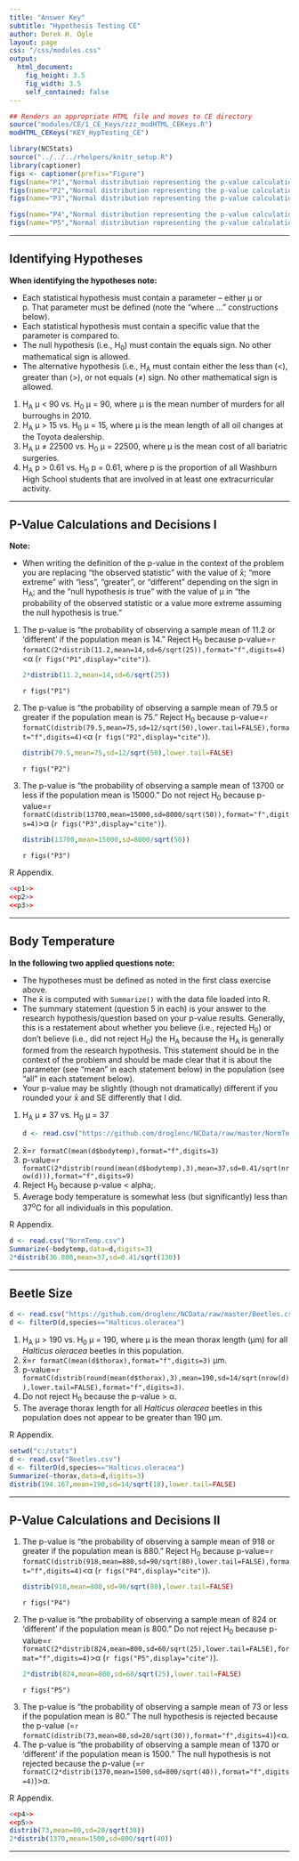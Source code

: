 ```yaml
---
title: "Answer Key"
subtitle: "Hypothesis Testing CE"
author: Derek H. Ogle
layout: page
css: "/css/modules.css"
output:
  html_document:
    fig_height: 3.5
    fig_width: 3.5
    self_contained: false
---
```


```r
## Renders an appropriate HTML file and moves to CE directory
source("modules/CE/1_CE_Keys/zzz_modHTML_CEKeys.R")
modHTML_CEKeys("KEY_HypTesting_CE")
```

```r
library(NCStats)
source("../../../rhelpers/knitr_setup.R")
library(captioner)
figs <- captioner(prefix="Figure")
figs(name="P1","Normal distribution representing the p-value calculation for the first example.")
figs(name="P2","Normal distribution representing the p-value calculation for the second example.")
figs(name="P3","Normal distribution representing the p-value calculation for the third example.")

figs(name="P4","Normal distribution representing the p-value calculation for the fourth example.")
figs(name="P5","Normal distribution representing the p-value calculation for the fifth example.")
```

----

## Identifying Hypotheses

<div class="alert alert-warning">
<strong>When identifying the hypotheses note:</strong> 
<ul>
  <li>Each statistical hypothesis must contain a parameter -- either &mu; or p. That parameter must be defined (note the "where ..." constructions below).</li>
  <li>Each statistical hypothesis must contain a specific value that the parameter is compared to.</li>
  <li>The null hypothesis (i.e., H<sub>0</sub>) must contain the equals sign. No other mathematical sign is allowed.</li>
  <li>The alternative hypothesis (i.e., H<sub>A</sub> must contain either the less than (<), greater than (>), or not equals (&ne;) sign. No other mathematical sign is allowed.</li>
</ul>
</div>

<ol>
<li>H<sub>A</sub> &mu; < 90 vs. H<sub>0</sub> &mu; = 90, where &mu; is the mean number of murders for all burroughs in 2010.</li>
<li>H<sub>A</sub> &mu; > 15 vs. H<sub>0</sub> &mu; = 15, where &mu; is the mean length of all oil changes at the Toyota dealership.</li>
<li>H<sub>A</sub> &mu; &ne; 22500 vs. H<sub>0</sub> &mu; = 22500, where &mu; is the mean cost of all bariatric surgeries.</li>
<li>H<sub>A</sub> p > 0.61 vs. H<sub>0</sub> p = 0.61, where p is the proportion of all Washburn High School students that are involved in at least one extracurricular activity.</li>
</ol>

----

## P-Value Calculations and Decisions I

<div class="alert alert-warning">
<strong>Note:</strong> 
<ul>
<li>When writing the definition of the p-value in the context of the problem you are replacing "the observed statistic" with the value of x&#772;; "more extreme" with "less", "greater", or "different" depending on the sign in H<sub>A</sub>; and the "null hypothesis is true" with the value of &mu; in "the probability of the observed statistic or a value more extreme assuming the null hypothesis is true."</li>
</ul>
</div>

<ol>
<li>The p-value is "the probability of observing a sample mean of 11.2 or 'different' if the population mean is 14." Reject H<sub>0</sub> because p-value=`r formatC(2*distrib(11.2,mean=14,sd=6/sqrt(25)),format="f",digits=4)`<&alpha; (`r figs("P1",display="cite")`).</li>
```r
2*distrib(11.2,mean=14,sd=6/sqrt(25))
```

`r figs("P1")`

<li>The p-value is "the probability of observing a sample mean of 79.5 or greater if the population mean is 75." Reject H<sub>0</sub> because p-value=`r formatC(distrib(79.5,mean=75,sd=12/sqrt(50),lower.tail=FALSE),format="f",digits=4)`<&alpha; (`r figs("P2",display="cite")`).</li>
```r
distrib(79.5,mean=75,sd=12/sqrt(50),lower.tail=FALSE)
```

`r figs("P2")`

<li>The p-value is "the probability of observing a sample mean of 13700 or less if the population mean is 15000." Do not reject H<sub>0</sub> because p-value=`r formatC(distrib(13700,mean=15000,sd=8000/sqrt(50)),format="f",digits=4)`>&alpha; (`r figs("P3",display="cite")`).</li>

```r
distrib(13700,mean=15000,sd=8000/sqrt(50))
```

`r figs("P3")`

</ol>

R Appendix.
```r
<<p1>>
<<p2>>
<<p3>>
```

----

## Body Temperature

<div class="alert alert-warning">
<strong>In the following two applied questions note:</strong> 
<ul>
<li>The hypotheses must be defined as noted in the first class exercise above.</li>
<li>The x&#772; is computed with `Summarize()` with the data file loaded into R.</li>
<li>The summary statement (question 5 in each) is your answer to the research hypothesis/question based on your p-value results. Generally, this is a restatement about whether you believe (i.e., rejected H<sub>0</sub>) or don't believe (i.e., did not reject H<sub>0</sub>) the H<sub>A</sub> because the H<sub>A</sub> is generally formed from the research hypothesis. This statement should be in the context of the problem and should be made clear that it is about the parameter (see "mean" in each statement below) in the population (see "all" in each statement below). </li>
<li>Your p-value may be slightly (though not dramatically) different if you rounded your x&#772; and SE differently that I did.</li>
</ul>
</div>

<ol>
<li>H<sub>A</sub> &mu; &ne; 37 vs. H<sub>0</sub> &mu; = 37</li>
```r
d <- read.csv("https://github.com/droglenc/NCData/raw/master/NormTemp.csv")
```

<li>x&#772;=`r formatC(mean(d$bodytemp),format="f",digits=3)`</li>
<li>p-value=`r formatC(2*distrib(round(mean(d$bodytemp),3),mean=37,sd=0.41/sqrt(nrow(d))),format="f",digits=9)`</li>
<li>Reject H<sub>0</sub> because p-value < alpha;.</li>
<li>Average body temperature is somewhat less (but significantly) less than 37<sup>o</sup>C for all individuals in this population.</li>
</ol>

R Appendix.
```r
d <- read.csv("NormTemp.csv")
Summarize(~bodytemp,data=d,digits=3)
2*distrib(36.808,mean=37,sd=0.41/sqrt(130))
```

----

## Beetle Size
```r
d <- read.csv("https://github.com/droglenc/NCData/raw/master/Beetles.csv")
d <- filterD(d,species=="Halticus.oleracea")
```

1. H<sub>A</sub> &mu; > 190 vs. H<sub>0</sub> &mu; = 190, where &mu; is the mean thorax length (&mu;m) for all *Halticus oleracea* beetles in this population.
1. x&#772;=`r formatC(mean(d$thorax),format="f",digits=3)` &mu;m.
1. p-value=`r formatC(distrib(round(mean(d$thorax),3),mean=190,sd=14/sqrt(nrow(d)),lower.tail=FALSE),format="f",digits=3)`.
1. Do not reject H<sub>0</sub> because the p-value > &alpha;.
1. The average thorax length for all *Halticus oleracea* beetles in this population does not appear to be greater than 190 &mu;m.

R Appendix.
```r
setwd("c:/stats")
d <- read.csv("Beetles.csv")
d <- filterD(d,species=="Halticus.oleracea")
Summarize(~thorax,data=d,digits=3)
distrib(194.167,mean=190,sd=14/sqrt(18),lower.tail=FALSE)
```

----

## P-Value Calculations and Decisions II

<ol>
<li>The p-value is "the probability of observing a sample mean of 918 or greater if the population mean is 880." Reject H<sub>0</sub> because p-value=`r formatC(distrib(918,mean=880,sd=90/sqrt(80),lower.tail=FALSE),format="f",digits=4)`<&alpha; (`r figs("P4",display="cite")`).</li>

```r
distrib(918,mean=880,sd=90/sqrt(80),lower.tail=FALSE)
```

`r figs("P4")`

<li>The p-value is "the probability of observing a sample mean of 824 or 'different' if the population mean is 800." Do not reject H<sub>0</sub> because p-value=`r formatC(2*distrib(824,mean=800,sd=60/sqrt(25),lower.tail=FALSE),format="f",digits=4)`>&alpha; (`r figs("P5",display="cite")`).</li>

```r
2*distrib(824,mean=800,sd=60/sqrt(25),lower.tail=FALSE)
```

`r figs("P5")`

<li>The p-value is "the probability of observing a sample mean of 73 or less if the population mean is 80." The null hypothesis is rejected because the p-value (=`r formatC(distrib(73,mean=80,sd=20/sqrt(30)),format="f",digits=4)`)<&alpha;.</li>
<li>The p-value is "the probability of observing a sample mean of 1370 or 'different' if the population mean is 1500." The null hypothesis is not rejected because the p-value (=`r formatC(2*distrib(1370,mean=1500,sd=800/sqrt(40)),format="f",digits=4)`)>&alpha;.</li>
</ol>

R Appendix.
```r
<<p4>>
<<p5>>
distrib(73,mean=80,sd=20/sqrt(30))
2*distrib(1370,mean=1500,sd=800/sqrt(40))
```
----
